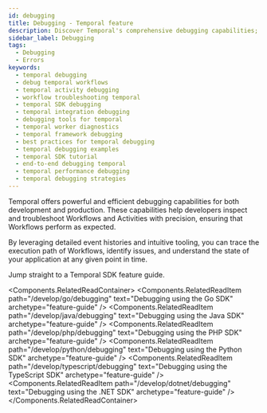 ```yaml
---
id: debugging
title: Debugging - Temporal feature
description: Discover Temporal's comprehensive debugging capabilities; tools and frameworks that facilitate Workflow and activity debugging across different programming languages with Temporal.
sidebar_label: Debugging
tags:
  - Debugging
  - Errors
keywords:
  - temporal debugging
  - debug temporal workflows
  - temporal activity debugging
  - workflow troubleshooting temporal
  - temporal SDK debugging
  - temporal integration debugging
  - debugging tools for temporal
  - temporal worker diagnostics
  - temporal framework debugging
  - best practices for temporal debugging
  - temporal debugging examples
  - temporal SDK tutorial
  - end-to-end debugging temporal
  - temporal performance debugging
  - temporal debugging strategies
---
```



Temporal offers powerful and efficient debugging capabilities for both development and production. These capabilities help developers inspect and troubleshoot Workflows and Activities with precision, ensuring that Workflows perform as expected.

By leveraging detailed event histories and intuitive tooling, you can trace the execution path of Workflows, identify issues, and understand the state of your application at any given point in time.

Jump straight to a Temporal SDK feature guide.

<Components.RelatedReadContainer>
    <Components.RelatedReadItem path="/develop/go/debugging" text="Debugging using the Go SDK" archetype="feature-guide" />
    <Components.RelatedReadItem path="/develop/java/debugging" text="Debugging using the Java SDK" archetype="feature-guide" />
    <Components.RelatedReadItem path="/develop/php/debugging" text="Debugging using the PHP SDK" archetype="feature-guide" />
    <Components.RelatedReadItem path="/develop/python/debugging" text="Debugging using the Python SDK" archetype="feature-guide" />
    <Components.RelatedReadItem path="/develop/typescript/debugging" text="Debugging using the TypeScript SDK" archetype="feature-guide" />
    <Components.RelatedReadItem path="/develop/dotnet/debugging" text="Debugging using the .NET SDK" archetype="feature-guide" />
</Components.RelatedReadContainer>
